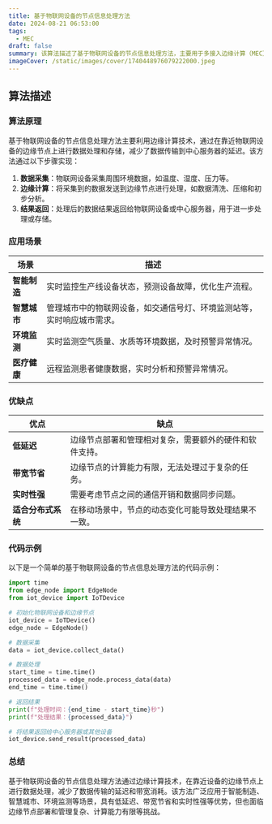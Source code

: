```yaml
---
title: 基于物联网设备的节点信息处理方法
date: 2024-08-21 06:53:00
tags:
  - MEC
draft: false
summary: 该算法描述了基于物联网设备的节点信息处理方法，主要用于多接入边缘计算（MEC）场景，通过边缘节点进行数据处理和管理，以实现低延迟和高效率的节点信息处理。
imageCover: /static/images/cover/1740448976079222000.jpeg
---
```


## 算法描述

### 算法原理

基于物联网设备的节点信息处理方法主要利用边缘计算技术，通过在靠近物联网设备的边缘节点上进行数据处理和存储，减少了数据传输到中心服务器的延迟。该方法通过以下步骤实现：

1. **数据采集**：物联网设备采集周围环境数据，如温度、湿度、压力等。
2. **边缘计算**：将采集到的数据发送到边缘节点进行处理，如数据清洗、压缩和初步分析。
3. **结果返回**：处理后的数据结果返回给物联网设备或中心服务器，用于进一步处理或存储。

### 应用场景

| **场景**     | **描述**                                                               |
| ------------ | ---------------------------------------------------------------------- |
| **智能制造** | 实时监控生产线设备状态，预测设备故障，优化生产流程。                   |
| **智慧城市** | 管理城市中的物联网设备，如交通信号灯、环境监测站等，实时响应城市需求。 |
| **环境监测** | 实时监测空气质量、水质等环境数据，及时预警异常情况。                   |
| **医疗健康** | 远程监测患者健康数据，实时分析和预警异常情况。                         |

### 优缺点

| **优点**           | **缺点**                                               |
| ------------------ | ------------------------------------------------------ |
| **低延迟**         | 边缘节点部署和管理相对复杂，需要额外的硬件和软件支持。 |
| **带宽节省**       | 边缘节点的计算能力有限，无法处理过于复杂的任务。       |
| **实时性强**       | 需要考虑节点之间的通信开销和数据同步问题。             |
| **适合分布式系统** | 在移动场景中，节点的动态变化可能导致处理结果不一致。   |

### 代码示例

以下是一个简单的基于物联网设备的节点信息处理方法的代码示例：

```python
import time
from edge_node import EdgeNode
from iot_device import IoTDevice

# 初始化物联网设备和边缘节点
iot_device = IoTDevice()
edge_node = EdgeNode()

# 数据采集
data = iot_device.collect_data()

# 数据处理
start_time = time.time()
processed_data = edge_node.process_data(data)
end_time = time.time()

# 返回结果
print(f"处理时间：{end_time - start_time}秒")
print(f"处理结果：{processed_data}")

# 将结果返回给中心服务器或其他设备
iot_device.send_result(processed_data)
```

### 总结

基于物联网设备的节点信息处理方法通过边缘计算技术，在靠近设备的边缘节点上进行数据处理，减少了数据传输的延迟和带宽消耗。该方法广泛应用于智能制造、智慧城市、环境监测等场景，具有低延迟、带宽节省和实时性强等优势，但也面临边缘节点部署和管理复杂、计算能力有限等挑战。
